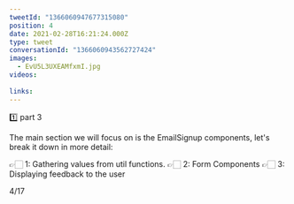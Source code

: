 ```yaml
---
tweetId: "1366060947677315080"
position: 4
date: 2021-02-28T16:21:24.000Z
type: tweet
conversationId: "1366060943562727424"
images:
  - EvU5L3UXEAMfxmI.jpg
videos:
  
links:
---
```

1️⃣  part 3

The main section we will focus on is the EmailSignup components, let's break it down in more detail:

👉🏻 1: Gathering values from util functions.
👉🏻 2: Form Components
👉🏻 3: Displaying feedback to the user

4/17
